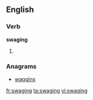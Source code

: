 ==English==

===Verb===
'''swaging'''

# {{present participle of|swage}}

===Anagrams===
* [[waggins#English|waggins]]

[[fr:swaging]]
[[ta:swaging]]
[[vi:swaging]]